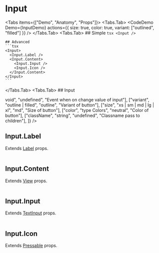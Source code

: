 

# Input

<Tabs items={["Demo", "Anatomy", "Props"]}>
  <Tabs.Tab>
    <CodeDemo Demo={InputDemo} actions={{ size: true, color: true, variant: ["outlined", "filled"] }} />
  </Tabs.Tab>
  <Tabs.Tab>
    ## Simple
    ```tsx
    <Input />
    ```

    ## Advanced
    ```tsx
    <Input>
      <Input.Label />
      <Input.Content>
        <Input.Input />
        <Input.Icon />
      </Input.Content>
    </Input>
    ```

  </Tabs.Tab>
  <Tabs.Tab>
    ## Input
    <br />
   <Table props={[
    ["value", "string", "undefined", "Value of input"],
    ["onChangeValue", "(params: string) => void", "undefined", "Event when on change value of input"],
    ["variant", "outline | filled", "outline", "Variant of button"],
    ["size", "xs | sm | md | lg | xl", "md", "Size of button"],
    ["color", "type Colors", "neutral", "Color of button"],
    ["className", "string", "undefined", "Classname pass to children"],
   ]} />

   ## Input.Label
   Extends [Label](/ui/forms/label?t=props#label) props.
   <br />
   <Table props={[
    ["className", "string", "undefined", "Classname pass to children"],
   ]} />

   ## Input.Content
   Extends [View](https://reactnative.dev/docs/view) props.
   <br />
   <Table props={[
    ["className", "string", "undefined", "Classname pass to children"],
   ]} />

   ## Input.Input
   Extends [TextInput](https://reactnative.dev/docs/textinput) props.
   <br />
   <Table props={[
    ["className", "string", "undefined", "Classname pass to children"],
   ]} />

   ## Input.Icon
   Extends [Pressable](https://reactnative.dev/docs/pressable) props.
   <br />
   <Table props={[
    ["className", "string", "undefined", "Classname pass to children"],
   ]} />
  </Tabs.Tab>
</Tabs>
